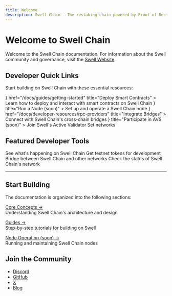 ```yaml
---
title: Welcome
description: Swell Chain - The restaking chain powered by Proof of Restake
---
```




# Welcome to Swell Chain

Welcome to the Swell Chain documentation. For information about the Swell community and governance, visit the [Swell Website](https://swellnetwork.io).

## Developer Quick Links

Start building on Swell Chain with these essential resources:

<Cards>
  <Card
    icon={<Code className="text-blue-300" />}
    href="/docs/guides/getting-started"
    title="Deploy Smart Contracts"
  >
    Learn how to deploy and interact with smart contracts on Swell Chain
  </Card>
  <Card
    icon={<Server className="text-green-300" />} 
    title="Run a Node (soon)"
  >
    Set up and operate a Swell Chain node
  </Card>
  <Card
    icon={<Waypoints className="text-yellow-300" />}
    href="/docs/developer-resources/rpc-providers"
    title="Integrate Bridges"
  >
    Connect with Swell Chain's cross-chain bridges
  </Card>
  <Card
    icon={<Network className="text-red-300" />}
    title="Participate in AVS (soon)"
  >
    Join Swell's Active Validator Set networks
  </Card>
</Cards>

## Featured Developer Tools

<Cards>
  <Card
    href="https://explorer.swellnetwork.io"
    title="Explorer"
  >
    See what's happening on Swell Chain
  </Card>
  <Card
    href="https://faucet.swellnetwork.io"
    title="Faucet"
  >
    Get testnet tokens for development
  </Card>
  <Card
    href="https://bridge.swellnetwork.io"
    title="Bridge"
  >
    Bridge between Swell Chain and other networks
  </Card>
  <Card
    href="https://status.swellnetwork.io"
    title="Network Status"
  >
    Check the status of Swell Chain's network
  </Card>
</Cards>

---

## Start Building

The documentation is organized into the following sections:

[Core Concepts →](/docs/fundamentals/about-swell-chain)  
Understanding Swell Chain's architecture and design

[Guides →](/docs/guides/getting-started)  
Step-by-step tutorials for building on Swell

[Node Operation (soon) →](#)  
Running and maintaining Swell Chain nodes

## Join the Community 

- <SiDiscord size={16} className="inline-block align-text-bottom mr-2" /> [Discord](https://discord.gg/swellnetworkdao)
- <SiGithub size={16} className="inline-block align-text-bottom mr-2" /> [GitHub](https://github.com/swellnetwork)
- <SiX size={16} className="inline-block align-text-bottom mr-2" /> [X](https://x.com/swellnetworkio)
- [Blog](https://blog.swellnetwork.io)
